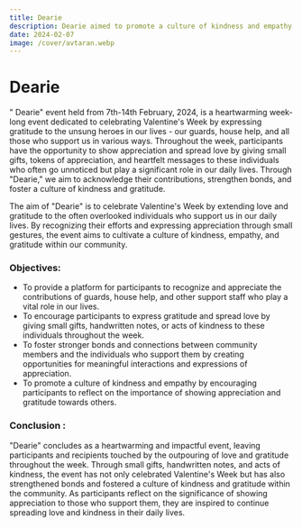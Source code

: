```yaml
---
title: Dearie
description: Dearie aimed to promote a culture of kindness and empathy by encouraging participants to reflect on the importance of showing appreciation and gratitude towards others.
date: 2024-02-07
image: /cover/avtaran.webp
---
```


# Dearie

" Dearie" event held from 7th-14th February, 2024, is a heartwarming week-long event dedicated to celebrating Valentine's Week by expressing gratitude to the unsung heroes in our lives - our guards, house help, and all those who support us in various ways. Throughout the week, participants have the opportunity to show appreciation and spread love by giving small gifts, tokens of appreciation, and heartfelt messages to these individuals who often go unnoticed but play a significant role in our daily lives. Through "Dearie," we aim to acknowledge their contributions, strengthen bonds, and foster a culture of kindness and gratitude.

The aim of "Dearie" is to celebrate Valentine's Week by extending love and gratitude to the often overlooked individuals who support us in our daily lives. By recognizing their efforts and expressing appreciation through small gestures, the event aims to cultivate a culture of kindness, empathy, and gratitude within our community.

### Objectives:
- To provide a platform for participants to recognize and appreciate the contributions of guards, house help, and other support staff who play a vital role in our lives.
- To encourage participants to express gratitude and spread love by giving small gifts, handwritten notes, or acts of kindness to these individuals throughout the week.
- To foster stronger bonds and connections between community members and the individuals who support them by creating opportunities for meaningful interactions and expressions of appreciation.
- To promote a culture of kindness and empathy by encouraging participants to reflect on the importance of showing appreciation and gratitude towards others.

### Conclusion :
"Dearie" concludes as a heartwarming and impactful event, leaving participants and recipients touched by the outpouring of love and gratitude throughout the week. Through small gifts, handwritten notes, and acts of kindness, the event has not only celebrated Valentine's Week but has also strengthened bonds and fostered a culture of kindness and gratitude within the community. As participants reflect on the significance of showing appreciation to those who support them, they are inspired to continue spreading love and kindness in their daily lives.